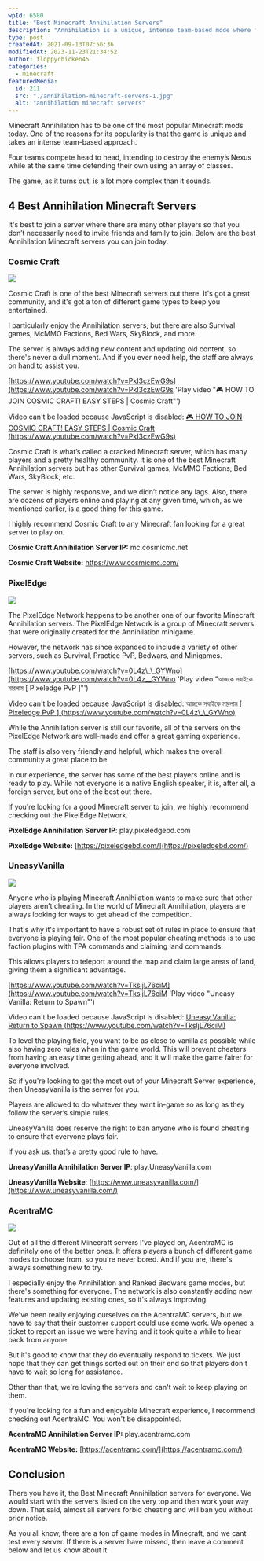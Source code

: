 ```yaml
---
wpId: 6580
title: "Best Minecraft Annihilation Servers"
description: "Annihilation is a unique, intense team-based mode where four teams compete. The objective of the game: destroy the enemy's Nexus while defending your own with an array of Classes at hand - all vying for victory!"
type: post
createdAt: 2021-09-13T07:56:36
modifiedAt: 2023-11-23T21:34:52
author: floppychicken45
categories:
  - minecraft
featuredMedia:
  id: 211
  src: "./annihilation-minecraft-servers-1.jpg"
  alt: "annihilation minecraft servers"
---
```


Minecraft Annihilation has to be one of the most popular Minecraft mods today. One of the reasons for its popularity is that the game is unique and takes an intense team-based approach.

Four teams compete head to head, intending to destroy the enemy’s Nexus while at the same time defending their own using an array of classes.

The game, as it turns out, is a lot more complex than it sounds.

## 4 Best Annihilation Minecraft Servers

It's best to join a server where there are many other players so that you don’t necessarily need to invite friends and family to join. Below are the best Annihilation Minecraft servers you can join today.

### Cosmic Craft

![](Cosmic-Craft-Annihilation-Server.jpg)

Cosmic Craft is one of the best Minecraft servers out there. It's got a great community, and it's got a ton of different game types to keep you entertained.

I particularly enjoy the Annihilation servers, but there are also Survival games, McMMO Factions, Bed Wars, SkyBlock, and more.

The server is always adding new content and updating old content, so there's never a dull moment. And if you ever need help, the staff are always on hand to assist you.

[https://www.youtube.com/watch?v=PkI3czEwG9s](https://www.youtube.com/watch?v=PkI3czEwG9s 'Play video "🎮 HOW TO JOIN COSMIC CRAFT! EASY STEPS | Cosmic Craft"')

Video can't be loaded because JavaScript is disabled: [🎮 HOW TO JOIN COSMIC CRAFT! EASY STEPS | Cosmic Craft (https://www.youtube.com/watch?v=PkI3czEwG9s)](https://www.youtube.com/watch?v=PkI3czEwG9s "🎮 HOW TO JOIN COSMIC CRAFT! EASY STEPS | Cosmic Craft")

Cosmic Craft is what’s called a cracked Minecraft server, which has many players and a pretty healthy community. It is one of the best Minecraft Annihilation servers but has other Survival games, McMMO Factions, Bed Wars, SkyBlock, etc.

The server is highly responsive, and we didn’t notice any lags. Also, there are dozens of players online and playing at any given time, which, as we mentioned earlier, is a good thing for this game.

I highly recommend Cosmic Craft to any Minecraft fan looking for a great server to play on.

**Cosmic Craft Annihilation Server IP:** mc.cosmicmc.net

**Cosmic Craft Website:** https://www.cosmicmc.com/

### PixelEdge

![](PixelEdge-Annihilation-Server.jpg)

The PixelEdge Network happens to be another one of our favorite Minecraft Annihilation servers. The PixelEdge Network is a group of Minecraft servers that were originally created for the Annihilation minigame.

However, the network has since expanded to include a variety of other servers, such as Survival, Practice PvP, Bedwars, and Minigames.

[https://www.youtube.com/watch?v=0L4z\_\_GYWno](https://www.youtube.com/watch?v=0L4z__GYWno 'Play video "আজকে সবাইকে মারলাম [ Pixeledge PvP ]"')

Video can't be loaded because JavaScript is disabled: [আজকে সবাইকে মারলাম \[ Pixeledge PvP \] (https://www.youtube.com/watch?v=0L4z\_\_GYWno)](https://www.youtube.com/watch?v=0L4z__GYWno "আজকে সবাইকে মারলাম [ Pixeledge PvP ]")

While the Annihilation server is still our favorite, all of the servers on the PixelEdge Network are well-made and offer a great gaming experience.

The staff is also very friendly and helpful, which makes the overall community a great place to be.

In our experience, the server has some of the best players online and is ready to play. While not everyone is a native English speaker, it is, after all, a foreign server, but one of the best out there.

If you're looking for a good Minecraft server to join, we highly recommend checking out the PixelEdge Network.

**PixelEdge Annihilation Server IP**: play.pixeledgebd.com

**PixelEdge Website:** [https://pixeledgebd.com/](https://pixeledgebd.com/)

### UneasyVanilla

![](UneasyVanilla-Annihilation-Server.jpg)

Anyone who is playing Minecraft Annihilation wants to make sure that other players aren’t cheating. In the world of Minecraft Annihilation, players are always looking for ways to get ahead of the competition.

That's why it's important to have a robust set of rules in place to ensure that everyone is playing fair. One of the most popular cheating methods is to use faction plugins with TPA commands and claiming land commands.

This allows players to teleport around the map and claim large areas of land, giving them a significant advantage.

[https://www.youtube.com/watch?v=TksljL76ciM](https://www.youtube.com/watch?v=TksljL76ciM 'Play video "Uneasy Vanilla:  Return to Spawn"')

Video can't be loaded because JavaScript is disabled: [Uneasy Vanilla: Return to Spawn (https://www.youtube.com/watch?v=TksljL76ciM)](https://www.youtube.com/watch?v=TksljL76ciM "Uneasy Vanilla:  Return to Spawn")

To level the playing field, you want to be as close to vanilla as possible while also having zero rules when in the game world. This will prevent cheaters from having an easy time getting ahead, and it will make the game fairer for everyone involved.

So if you're looking to get the most out of your Minecraft Server experience, then UneasyVanilla is the server for you.

Players are allowed to do whatever they want in-game so as long as they follow the server’s simple rules.

UneasyVanilla does reserve the right to ban anyone who is found cheating to ensure that everyone plays fair.

If you ask us, that’s a pretty good rule to have.

**UneasyVanilla Annihilation Server IP**: play.UneasyVanilla.com

**UneasyVanilla Website**: [https://www.uneasyvanilla.com/](https://www.uneasyvanilla.com/)

### AcentraMC

![](AcentraMC-Annihilation-Server.jpg)

Out of all the different Minecraft servers I've played on, AcentraMC is definitely one of the better ones. It offers players a bunch of different game modes to choose from, so you're never bored. And if you are, there's always something new to try.

I especially enjoy the Annihilation and Ranked Bedwars game modes, but there's something for everyone. The network is also constantly adding new features and updating existing ones, so it's always improving.

We've been really enjoying ourselves on the AcentraMC servers, but we have to say that their customer support could use some work. We opened a ticket to report an issue we were having and it took quite a while to hear back from anyone.

But it's good to know that they do eventually respond to tickets. We just hope that they can get things sorted out on their end so that players don't have to wait so long for assistance.

Other than that, we're loving the servers and can't wait to keep playing on them.

If you're looking for a fun and enjoyable Minecraft experience, I recommend checking out AcentraMC. You won't be disappointed.

**AcentraMC Annihilation Server IP:** play.acentramc.com

**AcentraMC Website:** [https://acentramc.com/](https://acentramc.com/)

## Conclusion

There you have it, the Best Minecraft Annihilation servers for everyone. We would start with the servers listed on the very top and then work your way down. That said, almost all servers forbid cheating and will ban you without prior notice.

As you all know, there are a ton of game modes in Minecraft, and we cant test every server. If there is a server have missed, then leave a comment below and let us know about it.
